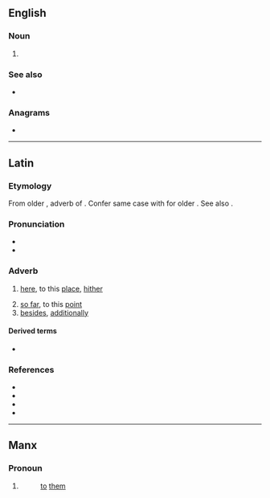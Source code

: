 {{also|hūć|Huć}}
==English==

===Noun===
{{en-noun}}

# {{acronym of|[[hydrologic]] [[unit]] [[code]]|lang=en}}

===See also===
* {{pedia|Hydrologic unit}}

===Anagrams===
* {{anagrams|en|a=chu|CHU|Chu|UHC|chu}}

----

==Latin==

===Etymology===
From older {{m|la|hōc}}, adverb of {{m|la|hic}}. Confer same case with {{m|la|illūc}} for older {{m|la|illōc}}. See also {{m|la|hinc}}.

===Pronunciation===
* {{la-IPA|hūc}}
* {{audio|la-cls-huc.ogg|Audio (Classical)|lang=la}}

===Adverb===
{{la-adv|hūc|-}}

# [[here]], to this [[place]], [[hither]]
#: {{usex|la|[[cur non|Cur non]] illam '''huc''' transferri iubes?|t=Why don't you command her to be brought '''hither'''?}}
#: {{usex|la|'''Huc''' venit puer ille.|t='''Here''' comes that boy.}}
# [[so far]], to this [[point]]
# [[besides]], [[additionally]]

====Derived terms====
* {{l|la|adhūc}}

===References===
* {{R:L&S}}
* {{R:Elementary Lewis}}
* {{R:Gaffiot}}
* {{R:M&A}}

----

==Manx==

===Pronoun===
{{head|gv|prepositional pronoun|emphatic form|hucsyn}}

# {{inflection of|gv|hug||3|p}}
#: [[to]] [[them]]